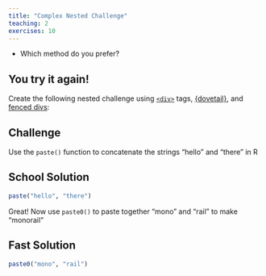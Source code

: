```yaml
---
title: "Complex Nested Challenge"
teaching: 2
exercises: 10
---
```


::::::::::: questions ::::::::::

 - Which method do you prefer?

::::::::::::::::::::::::::::::::



:::::::::::::::::: challenge
## You try it again!

Create the following nested challenge using [`<div>`](03-div-challenge-blocks.html) tags, [{dovetail}](04-dovetail-challenge-blocks.html), and [fenced divs](05-fenced-div-challenge-blocks.html):

::::::::::::::::::::::::::::


::::::::::::::::::::::::::::::::::::::::: challenge

## Challenge

Use the `paste()` function to concatenate the strings "hello" and "there" in R

::::::::::::::::::::: solution

## School Solution

```r
paste("hello", "there")
```

::::::::::::::::::::::::::::::

Great! Now use `paste0()` to paste together "mono" and "rail" to make "monorail"

::::::::::::::::::::: solution

## Fast Solution

```r
paste0("mono", "rail")
```

:::::::::::::::::::::::::::::::
::::::::::::::::::::::::::::::::::::::::::::::::::





